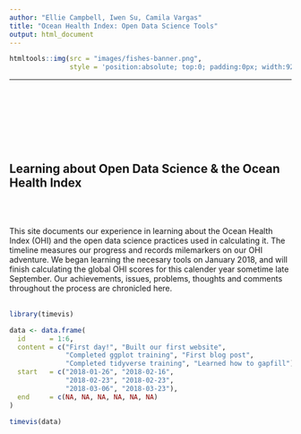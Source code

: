 ```yaml
---
author: "Ellie Campbell, Iwen Su, Camila Vargas"
title: "Ocean Health Index: Open Data Science Tools"
output: html_document
---
```


```r
htmltools::img(src = "images/fishes-banner.png", 
               style = 'position:absolute; top:0; padding:0px; width:920px; display:inline-block; margin-right:auto')
```

---
<br>
<br>
<br>
<br>
<br>
<br>

## Learning about Open Data Science & the Ocean Health Index



<br>
<br>

This site documents our experience in learning about the Ocean Health Index (OHI) and the open data science practices used in calculating it. The timeline measures our progress and records milemarkers on our OHI adventure. We began learning the necesary tools on January 2018, and will finish calculating the global OHI scores for this calender year sometime late September. Our achievements, issues, problems, thoughts and comments throughout the process are chronicled here.
<br>
<br>

```r

library(timevis)

data <- data.frame(
  id      = 1:6,
  content = c("First day!", "Built our first website",
              "Completed ggplot training", "First blog post",
              "Completed tidyverse training", "Learned how to gapfill"),
  start   = c("2018-01-26", "2018-02-16",
              "2018-02-23", "2018-02-23",
              "2018-03-06", "2018-03-23"),
  end     = c(NA, NA, NA, NA, NA, NA)
)

timevis(data)

```
<br>

